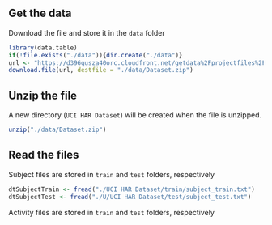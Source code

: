 Get the data
------------
Download the file and store it in the `data` folder
```r
library(data.table)
if(!file.exists("./data")){dir.create("./data")}
url <- "https://d396qusza40orc.cloudfront.net/getdata%2Fprojectfiles%2FUCI%20HAR%20Dataset.zip"
download.file(url, destfile = "./data/Dataset.zip")
```

Unzip the file
--------------
A new directory (`UCI HAR Dataset`) will be created when the file is unzipped.
```r
unzip("./data/Dataset.zip")
```

Read the files
--------------
Subject files are stored in `train` and `test` folders, respectively 
```r
dtSubjectTrain <- fread("./UCI HAR Dataset/train/subject_train.txt")
dtSubjectTest <- fread("./U/UCI HAR Dataset/test/subject_test.txt")
```

Activity files are stored in `train` and `test` folders, respectively